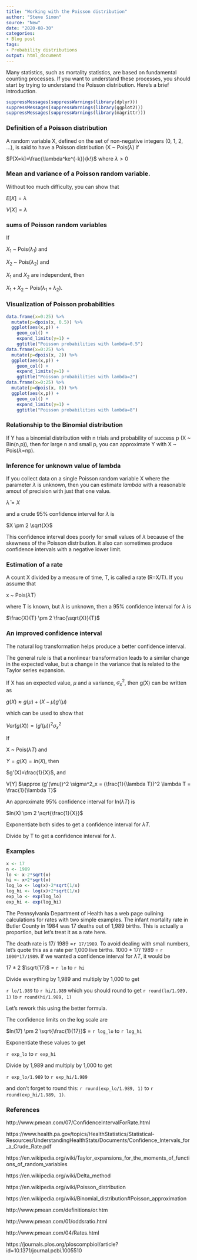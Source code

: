 ```yaml
---
title: "Working with the Poisson distribution"
author: "Steve Simon"
source: "New"
date: "2020-08-30"
categories:
- Blog post
tags:
- Probability distributions
output: html_document
---
```


Many statistics, such as mortality statistics, are based on fundamental counting processes. If you want to understand these processes, you should start by trying to understand the Poisson distribution. Here's a brief introduction.

```r
suppressMessages(suppressWarnings(library(dplyr)))
suppressMessages(suppressWarnings(library(ggplot2)))
suppressMessages(suppressWarnings(library(magrittr)))
```

<!---More--->

### Definition of a Poisson distribution

A random variable X, defined on the set of non-negative integers (0, 1, 2, ...), is said to have a Poisson distribution (X ~ Pois($\lambda$) if 

$P[X=k]=\frac{\lambda^ke^{-k}}{k!}$ where $\lambda > 0$

### Mean and variance of a Poisson random variable.

Without too much difficulty, you can show that

$E[X]=\lambda$

$V[X]=\lambda$

### sums of Poisson random variables

If 

$X_1$ ~ Pois($\lambda_1$) and 

$X_2$ ~ Pois($\lambda_2$) and 

$X_1$ and $X_2$ are independent, then

$X_1+X_2$ ~ Pois($\lambda_1+\lambda_2$).

### Visualization of Poisson probabilities

```r
data.frame(x=0:25) %>%
  mutate(p=dpois(x, 0.5)) %>%
  ggplot(aes(x,p)) +
    geom_col() +
    expand_limits(y=1) +
    ggtitle("Poisson probabilities with lambda=0.5")
data.frame(x=0:25) %>%
  mutate(p=dpois(x, 2)) %>%
  ggplot(aes(x,p)) +
    geom_col() +
    expand_limits(y=1) +
    ggtitle("Poisson probabilities with lambda=2")
data.frame(x=0:25) %>%
  mutate(p=dpois(x, 8)) %>%
  ggplot(aes(x,p)) +
    geom_col() +
    expand_limits(y=1) +
    ggtitle("Poisson probabilities with lambda=8")
```

### Relationship to the Binomial distribution

If Y has a binomial distribution with n trials and probability of success p (X ~ Bin(n,p)), then for large n and small p, you can approximate Y with X ~ Pois($\lambda$=np).

### Inference for unknown value of lambda

If you collect data on a single Poisson random variable X where the parameter $\lambda$ is unknown, then you can estimate $lambda$ with a reasonable amout of precision with just that one value.

$\hat{\lambda}=X$

and a crude 95% confidence interval for $\lambda$ is 

$X \pm 2 \sqrt{X}$

This confidence interval does poorly for small values of $\lambda$ because of the skewness of the Poisson distribution. it also can sometimes produce confidence intervals with a negative lower limit.

### Estimation of a rate

A count X divided by a measure of time, T, is called a rate (R=X/T). If you assume that 

x ~ Pois($\lambda$T)

where T is known, but $\lambda$ is unknown, then a 95% confidence interval for $\lambda$ is 

$\frac{X}{T} \pm 2 \frac{\sqrt{X}}{T}$

### An improved confidence interval

The natural log transformation helps produce a better confidence interval.

The general rule is that a nonlinear transformation leads to a similar change in the expected value, but a change in the variance that is related to the Taylor series expansion.

If X has an expected value, $\mu$ and a variance, $\sigma^2_x$, then g(X) can be written as

$g(X) \approx g(\mu)+(X-\mu)g'(\mu)$

which can be used to show that 

$Var(g(X))=(g'(\mu))^2 \sigma^2_x$

If 

X ~ Pois($\lambda T$) and

$Y = g(X) = ln(X)$, then

$g'(X)=\frac{1}{X}$, and

V[Y] $\approx (g'(\mu))^2 \sigma^2_x = (\frac{1}{\lambda T})^2 \lambda T = \frac{1}{\lambda T}$

An approximate 95% confidence interval for ln($\lambda  T$) is

$ln(X) \pm 2 \sqrt{\frac{1}{X}}$

Exponentiate both sides to get a confidence interval for $\lambda T$.

Divide by T to get a confidence interval for $\lambda$.

### Examples

```r
x <- 17
n <- 1989
lo <- x-2*sqrt(x)
hi <- x+2*sqrt(x)
log_lo <- log(x)-2*sqrt(1/x)
log_hi <- log(x)+2*sqrt(1/x)
exp_lo <- exp(log_lo)
exp_hi <- exp(log_hi)
```

The Pennsylvania Department of Health has a web page oulining calculations for rates with two simple examples. The infant mortality rate in Butler County in 1984 was 17 deaths out of 1,989 births. This is actually a proportion, but let's treat it as a rate here.

The death rate is 17/ 1989 =`r 17/1989`. To avoid dealing with small numbers, let's quote this as a rate per 1,000 live births. 1000 * 17/ 1989 = `r 1000*17/1989`. if we wanted a confidence interval for $\lambda T$, it would be

17 $\pm$  2 $\sqrt{17}$ = `r lo` to `r hi`

Divide everything by 1,989 and multiply by 1,000 to get

`r lo/1.989` to `r hi/1.989` which you should round to get 
`r round(lo/1.989, 1)` to `r round(hi/1.989, 1)`

Let's rework this using the better formula.

The confidence limits on the log scale are

$ln(17) \pm 2 \sqrt{\frac{1}{17}}$ = `r log_lo` to `r log_hi`

Exponentiate these values to get 

`r exp_lo` to `r exp_hi`

Divide by 1,989 and multiply by 1,000 to get

`r exp_lo/1.989` to `r exp_hi/1.989`

and don't forget to round this: `r round(exp_lo/1.989, 1)` to `r round(exp_hi/1.989, 1)`.


### References

http://www.pmean.com/07/ConfidenceIntervalForRate.html

https://www.health.pa.gov/topics/HealthStatistics/Statistical-Resources/UnderstandingHealthStats/Documents/Confidence_Intervals_for_a_Crude_Rate.pdf

https://en.wikipedia.org/wiki/Taylor_expansions_for_the_moments_of_functions_of_random_variables

https://en.wikipedia.org/wiki/Delta_method

https://en.wikipedia.org/wiki/Poisson_distribution

https://en.wikipedia.org/wiki/Binomial_distribution#Poisson_approximation

http://www.pmean.com/definitions/or.htm

http://www.pmean.com/01/oddsratio.html

http://www.pmean.com/04/Rates.html

https://journals.plos.org/ploscompbiol/article?id=10.1371/journal.pcbi.1005510

